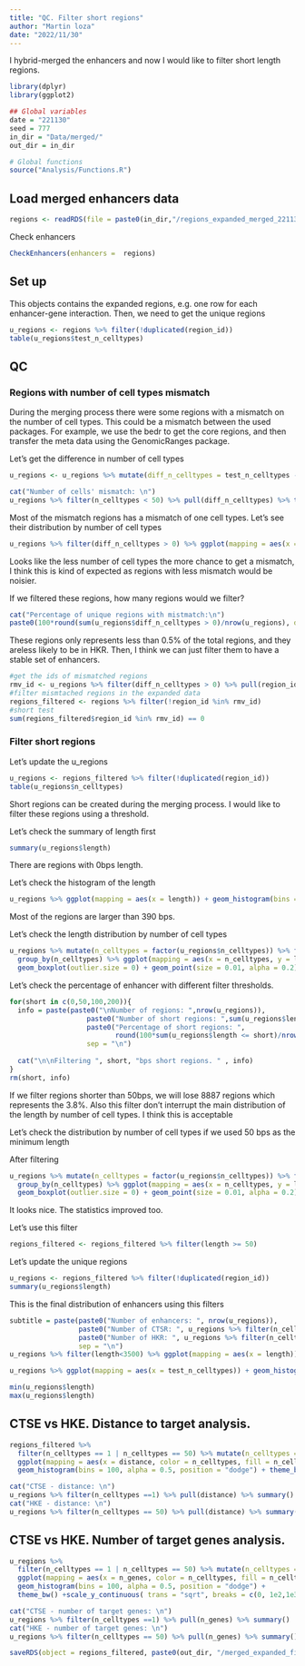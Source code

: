 ```yaml
---
title: "QC. Filter short regions"
author: "Martin loza"
date: "2022/11/30"
---
```


I hybrid-merged the enhancers and now I would like to filter short length regions.

```r
library(dplyr)
library(ggplot2)

## Global variables
date = "221130"
seed = 777
in_dir = "Data/merged/"
out_dir = in_dir

# Global functions
source("Analysis/Functions.R")
```

## Load merged enhancers data 

```r
regions <- readRDS(file = paste0(in_dir,"/regions_expanded_merged_221130.rds"))
```

Check enhancers

```r
CheckEnhancers(enhancers =  regions)
```

## Set up

This objects contains the expanded regions, e.g. one row for each enhancer-gene interaction. Then, we need to get the unique regions 

```r
u_regions <- regions %>% filter(!duplicated(region_id))
table(u_regions$test_n_celltypes)
```

## QC

### Regions with number of cell types mismatch

During the merging process there were some regions with a mismatch on the number of cell types. This could be a mismatch between the used packages. For example, we use the bedr to get the core regions, and then transfer the meta data using the GenomicRanges package.
 
Let's get the difference in number of cell types
```r
u_regions <- u_regions %>% mutate(diff_n_celltypes = test_n_celltypes - n_celltypes) 
```

```r
cat("Number of cells' mismatch: \n")
u_regions %>% filter(n_celltypes < 50) %>% pull(diff_n_celltypes) %>% table()
```

Most of the mismatch regions has a mismatch of one cell types. 
Let's see their distribution by number of cell types

```r
u_regions %>% filter(diff_n_celltypes > 0) %>% ggplot(mapping = aes(x = n_celltypes)) + geom_histogram(stat = "count") + theme_bw()
```

Looks like the less number of cell types the more chance to get a mismatch, I think this is kind of expected as regions with less mismatch would be noisier.

If we filtered these regions, how many regions would we filter?

```r
cat("Percentage of unique regions with mistmatch:\n")
paste0(100*round(sum(u_regions$diff_n_celltypes > 0)/nrow(u_regions), digits = 5), "%")
```

These regions only represents less than 0.5% of the total regions, and they areless likely to be in HKR. Then, I think we can just filter them to have a stable set of enhancers.

```r
#get the ids of mismatched regions
rmv_id <- u_regions %>% filter(diff_n_celltypes > 0) %>% pull(region_id) 
#filter mismtached regions in the expanded data
regions_filtered <- regions %>% filter(!region_id %in% rmv_id)
#short test
sum(regions_filtered$region_id %in% rmv_id) == 0
```

### Filter short regions

Let's update the u_regions 

```r
u_regions <- regions_filtered %>% filter(!duplicated(region_id))
table(u_regions$n_celltypes)
```

Short regions can be created during the merging process. I would like to filter these regions using a threshold.

Let's check the summary of length first

```r
summary(u_regions$length)
```

There are regions with 0bps length. 

Let's check the histogram of the length

```r
u_regions %>% ggplot(mapping = aes(x = length)) + geom_histogram(bins = 80) + scale_x_continuous(trans = "log", breaks = c(50,300,500, 1e3, 1e4))
```

Most of the regions are larger than 390 bps. 

Let's check the length distribution by number of cell types

```r
u_regions %>% mutate(n_celltypes = factor(u_regions$n_celltypes)) %>% filter(length <= 2500 ) %>% 
  group_by(n_celltypes) %>% ggplot(mapping = aes(x = n_celltypes, y = length)) +
  geom_boxplot(outlier.size = 0) + geom_point(size = 0.01, alpha = 0.2) + theme_bw() + scale_y_continuous(trans = "sqrt", breaks = c(50,100, 200, 300,500, 1000, 2000))
```

Let's check the percentage of enhancer with different filter thresholds.

```r
for(short in c(0,50,100,200)){
  info = paste(paste0("\nNumber of regions: ",nrow(u_regions)), 
                   paste0("Number of short regions: ",sum(u_regions$length <= short)),
                   paste0("Percentage of short regions: ",
                          round(100*sum(u_regions$length <= short)/nrow(u_regions), digits = 2), "%"), 
                   sep = "\n")
  
  cat("\n\nFiltering ", short, "bps short regions. " , info)
}
rm(short, info)
```

If we filter regions shorter than 50bps, we will lose 8887 regions which represents the 3.8%. Also this filter don't interrupt the main distribution of the length by number of cell types. I think this is acceptable

Let's check the distribution by number of cell types if we used 50 bps as the minimum length 

After filtering

```r
u_regions %>% mutate(n_celltypes = factor(u_regions$n_celltypes)) %>% filter(length <= 2500 & length >=50 ) %>% 
  group_by(n_celltypes) %>% ggplot(mapping = aes(x = n_celltypes, y = length)) +
  geom_boxplot(outlier.size = 0) + geom_point(size = 0.01, alpha = 0.2) + theme_bw() + scale_y_continuous(trans = "sqrt", breaks = c(50,100, 200, 300,500, 1000, 2000))
```

It looks nice. The statistics improved too.

Let's use this filter 

```r
regions_filtered <- regions_filtered %>% filter(length >= 50) 
```

Let's update the unique regions 

```r
u_regions <- regions_filtered %>% filter(!duplicated(region_id))
summary(u_regions$length)
```


This is the final distribution of enhancers using this filters

```r
subtitle = paste(paste0("Number of enhancers: ", nrow(u_regions)), 
                 paste0("Number of CTSR: ", u_regions %>% filter(n_celltypes == 1) %>% count() %>% pull(n) ),
                 paste0("Number of HKR: ", u_regions %>% filter(n_celltypes == 50) %>% count() %>% pull(n) ),
                 sep = "\n")
u_regions %>% filter(length<3500) %>% ggplot(mapping = aes(x = length)) + geom_histogram(bins = 200) + scale_x_continuous(breaks = c(100,500,750, 1000, 1500, 2500)) + theme_bw() + ggtitle(label = "", subtitle = subtitle)
```

```r
u_regions %>% ggplot(mapping = aes(x = test_n_celltypes)) + geom_histogram(stat = "count") + theme_bw() + ggtitle(label = "", subtitle = subtitle)
```


```r
min(u_regions$length)
max(u_regions$length)
```

## CTSE vs HKE. Distance to target analysis.

```r
regions_filtered %>% 
  filter(n_celltypes == 1 | n_celltypes == 50) %>% mutate(n_celltypes = factor(n_celltypes)) %>%
  ggplot(mapping = aes(x = distance, color = n_celltypes, fill = n_celltypes)) +
  geom_histogram(bins = 100, alpha = 0.5, position = "dodge") + theme_bw() +scale_x_continuous( trans = "log",breaks = c(1e3,1e4,1e5,1e6,5e6)) + ggtitle("Distance to target genes")
```

```r
cat("CTSE - distance: \n")
u_regions %>% filter(n_celltypes ==1) %>% pull(distance) %>% summary()
cat("HKE - distance: \n")
u_regions %>% filter(n_celltypes == 50) %>% pull(distance) %>% summary()
```

## CTSE vs HKE. Number of target genes analysis.

```r
u_regions %>% 
  filter(n_celltypes == 1 | n_celltypes == 50) %>% mutate(n_celltypes = factor(n_celltypes)) %>%
  ggplot(mapping = aes(x = n_genes, color = n_celltypes, fill = n_celltypes)) +
  geom_histogram(bins = 100, alpha = 0.5, position = "dodge") + 
  theme_bw() +scale_y_continuous( trans = "sqrt", breaks = c(0, 1e2,1e3,1e4,1e5,1e6,5e6)) + ggtitle("Number of target genes")
```

```r
cat("CTSE - number of target genes: \n")
u_regions %>% filter(n_celltypes ==1) %>% pull(n_genes) %>% summary()
cat("HKE - number of target genes: \n")
u_regions %>% filter(n_celltypes == 50) %>% pull(n_genes) %>% summary()
```

```r
saveRDS(object = regions_filtered, paste0(out_dir, "/merged_expanded_filtered_regions_", date, ".rds"))
```
